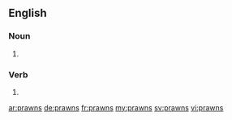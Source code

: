 ==English==

===Noun===
{{head|en|plural}}

# {{plural of|prawn|lang=en}}

===Verb===
{{head|en}}

# {{en-third-person singular of|prawn}}

[[ar:prawns]]
[[de:prawns]]
[[fr:prawns]]
[[my:prawns]]
[[sv:prawns]]
[[vi:prawns]]